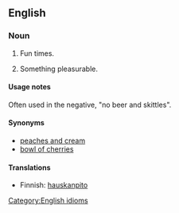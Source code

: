 ==English==

===Noun===
{{en-noun|sg=[[beer]] [[and]] [[skittles]]|-}}

# {{idiom}} Fun times.
# {{idiom}} Something pleasurable.

====Usage notes====
Often used in the negative, "no beer and skittles".

====Synonyms====
* [[peaches and cream]]
* [[bowl of cherries]]

====Translations====
{{trans-top|fun times}}
* Finnish: [[hauskanpito]]
{{trans-mid}}
{{trans-bottom}}

[[Category:English idioms]]
